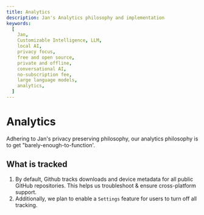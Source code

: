 ```yaml
---
title: Analytics
description: Jan's Analytics philosophy and implementation
keywords:
  [
    Jan,
    Customizable Intelligence, LLM,
    local AI,
    privacy focus,
    free and open source,
    private and offline,
    conversational AI,
    no-subscription fee,
    large language models,
    analytics,
  ]
---
```


# Analytics

Adhering to Jan's privacy preserving philosophy, our analytics philosophy is to get "barely-enough-to-function'.

## What is tracked

1. By default, Github tracks downloads and device metadata for all public GitHub repositories. This helps us troubleshoot & ensure cross-platform support.
2. Additionally, we plan to enable a `Settings` feature for users to turn off all tracking.
